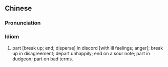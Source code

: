 {{also|不欢而散}}
==Chinese==
{{zh-forms|s=不欢而散}}

===Pronunciation===
{{zh-pron
|m=不huān'érsàn
|c=bat1 fun1 ji4 saan3
|mn=put-hoan-lî-sàn
|cat=id
}}

===Idiom===
{{zh-idiom}}

# part [break up; end; disperse] in discord [with ill feelings; anger]; break up in disagreement; depart unhappily; end on a sour note; part in dudgeon; part on bad terms.